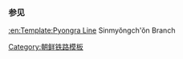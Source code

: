 {{鐵道路線
| 模板名稱 = 古站煤礦線
| 名稱 = [[古站煤礦線]]
| 代表色 = blue
| 背景顏色 = #ffffff
| 車站列表 = [[明川站|明川]] - [[新明川站|新明川]]
}}<noinclude>
===参见===
[[:en:Template:Pyongra Line]] Sinmyŏngch'ŏn Branch
[[Category:朝鲜铁路模板]]
</noinclude>